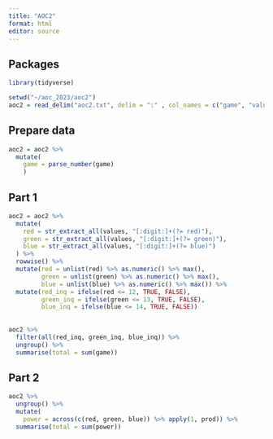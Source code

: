 ```yaml
---
title: "AOC2"
format: html
editor: source
---
```


## Packages

```r
library(tidyverse)
```

```r
setwd("~/aoc_2023/aoc2")
aoc2 = read_delim("aoc2.txt", delim = ":" , col_names = c("game", "values"))
```

## Prepare data

```r
aoc2 = aoc2 %>% 
  mutate(
    game = parse_number(game)
    )
```

## Part 1

```r
aoc2 = aoc2 %>%
  mutate(
    red = str_extract_all(values, "[:digit:]+(?= red)"),
    green = str_extract_all(values, "[:digit:]+(?= green)"),
    blue = str_extract_all(values, "[:digit:]+(?= blue)")
  ) %>% 
  rowwise() %>% 
  mutate(red = unlist(red) %>% as.numeric() %>% max(),
         green = unlist(green) %>% as.numeric() %>% max(),
         blue = unlist(blue) %>% as.numeric() %>% max()) %>% 
  mutate(red_inq = ifelse(red <= 12, TRUE, FALSE),
         green_inq = ifelse(green <= 13, TRUE, FALSE),
         blue_inq = ifelse(blue <= 14, TRUE, FALSE)) 
  
  
aoc2 %>% 
  filter(all(red_inq, green_inq, blue_inq)) %>% 
  ungroup() %>% 
  summarise(total = sum(game))
```

## Part 2

```r
aoc2 %>%
  ungroup() %>% 
  mutate(
    power = across(c(red, green, blue)) %>% apply(1, prod)) %>% 
  summarise(total = sum(power))
```
